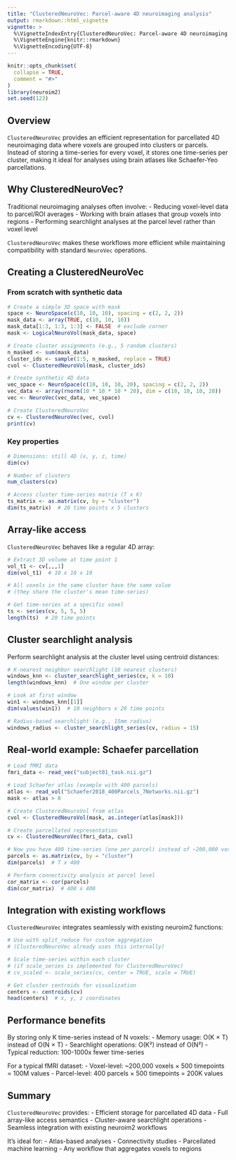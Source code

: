 ```yaml
---
title: "ClusteredNeuroVec: Parcel-aware 4D neuroimaging analysis"
output: rmarkdown::html_vignette
vignette: >
  %\VignetteIndexEntry{ClusteredNeuroVec: Parcel-aware 4D neuroimaging analysis}
  %\VignetteEngine{knitr::rmarkdown}
  %\VignetteEncoding{UTF-8}
---
```


```r
knitr::opts_chunk$set(
  collapse = TRUE,
  comment = "#>"
)
library(neuroim2)
set.seed(123)
```

## Overview

`ClusteredNeuroVec` provides an efficient representation for parcellated 4D neuroimaging data where voxels are grouped into clusters or parcels. Instead of storing a time-series for every voxel, it stores one time-series per cluster, making it ideal for analyses using brain atlases like Schaefer-Yeo parcellations.

## Why ClusteredNeuroVec?

Traditional neuroimaging analyses often involve:
- Reducing voxel-level data to parcel/ROI averages
- Working with brain atlases that group voxels into regions
- Performing searchlight analyses at the parcel level rather than voxel level

`ClusteredNeuroVec` makes these workflows more efficient while maintaining compatibility with standard `NeuroVec` operations.

## Creating a ClusteredNeuroVec

### From scratch with synthetic data

```r
# Create a simple 3D space with mask
space <- NeuroSpace(c(10, 10, 10), spacing = c(2, 2, 2))
mask_data <- array(TRUE, c(10, 10, 10))
mask_data[1:3, 1:3, 1:3] <- FALSE  # exclude corner
mask <- LogicalNeuroVol(mask_data, space)

# Create cluster assignments (e.g., 5 random clusters)
n_masked <- sum(mask_data)
cluster_ids <- sample(1:5, n_masked, replace = TRUE)
cvol <- ClusteredNeuroVol(mask, cluster_ids)

# Create synthetic 4D data
vec_space <- NeuroSpace(c(10, 10, 10, 20), spacing = c(2, 2, 2))
vec_data <- array(rnorm(10 * 10 * 10 * 20), dim = c(10, 10, 10, 20))
vec <- NeuroVec(vec_data, vec_space)

# Create ClusteredNeuroVec
cv <- ClusteredNeuroVec(vec, cvol)
print(cv)
```

### Key properties

```r
# Dimensions: still 4D (x, y, z, time)
dim(cv)

# Number of clusters
num_clusters(cv)

# Access cluster time-series matrix (T x K)
ts_matrix <- as.matrix(cv, by = "cluster")
dim(ts_matrix)  # 20 time points x 5 clusters
```

## Array-like access

`ClusteredNeuroVec` behaves like a regular 4D array:

```r
# Extract 3D volume at time point 1
vol_t1 <- cv[,,,1]
dim(vol_t1)  # 10 x 10 x 10

# All voxels in the same cluster have the same value
# (they share the cluster's mean time-series)

# Get time-series at a specific voxel
ts <- series(cv, 5, 5, 5)
length(ts)  # 20 time points
```

## Cluster searchlight analysis

Perform searchlight analysis at the cluster level using centroid distances:

```r
# K-nearest neighbor searchlight (10 nearest clusters)
windows_knn <- cluster_searchlight_series(cv, k = 10)
length(windows_knn)  # One window per cluster

# Look at first window
win1 <- windows_knn[[1]]
dim(values(win1))  # 10 neighbors x 20 time points

# Radius-based searchlight (e.g., 15mm radius)
windows_radius <- cluster_searchlight_series(cv, radius = 15)
```

## Real-world example: Schaefer parcellation

```r
# Load fMRI data
fmri_data <- read_vec("subject01_task.nii.gz")

# Load Schaefer atlas (example with 400 parcels)
atlas <- read_vol("Schaefer2018_400Parcels_7Networks.nii.gz")
mask <- atlas > 0

# Create ClusteredNeuroVol from atlas
cvol <- ClusteredNeuroVol(mask, as.integer(atlas[mask]))

# Create parcellated representation
cv <- ClusteredNeuroVec(fmri_data, cvol)

# Now you have 400 time-series (one per parcel) instead of ~200,000 voxels
parcels <- as.matrix(cv, by = "cluster")
dim(parcels)  # T x 400

# Perform connectivity analysis at parcel level
cor_matrix <- cor(parcels)
dim(cor_matrix)  # 400 x 400
```

## Integration with existing workflows

`ClusteredNeuroVec` integrates seamlessly with existing neuroim2 functions:

```r
# Use with split_reduce for custom aggregation
# (ClusteredNeuroVec already uses this internally)

# Scale time-series within each cluster
# (if scale_series is implemented for ClusteredNeuroVec)
# cv_scaled <- scale_series(cv, center = TRUE, scale = TRUE)

# Get cluster centroids for visualization
centers <- centroids(cv)
head(centers)  # x, y, z coordinates
```

## Performance benefits

By storing only K time-series instead of N voxels:
- Memory usage: O(K × T) instead of O(N × T)
- Searchlight operations: O(K²) instead of O(N²)
- Typical reduction: 100-1000x fewer time-series

For a typical fMRI dataset:
- Voxel-level: ~200,000 voxels × 500 timepoints = 100M values
- Parcel-level: 400 parcels × 500 timepoints = 200K values

## Summary

`ClusteredNeuroVec` provides:
- Efficient storage for parcellated 4D data
- Full array-like access semantics
- Cluster-aware searchlight operations
- Seamless integration with existing neuroim2 workflows

It's ideal for:
- Atlas-based analyses
- Connectivity studies
- Parcellated machine learning
- Any workflow that aggregates voxels to regions